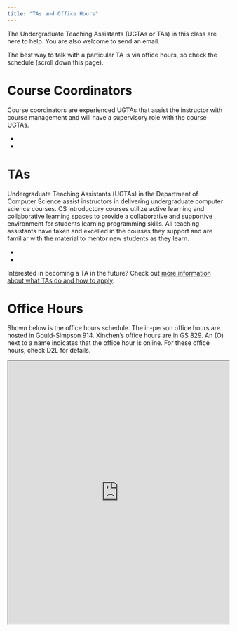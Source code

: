 ```yaml
---
title: "TAs and Office Hours"
---
```


The Undergraduate Teaching Assistants (UGTAs or TAs) in this class are here to help. You are also welcome to send an email.

The best way to talk with a particular TA is via office hours, so check the schedule (scroll down this page).

# Course Coordinators

Course coordinators are experienced UGTAs that assist the instructor with course management and will have a supervisory role with the course UGTAs.

-   
-   

# TAs

Undergraduate Teaching Assistants (UGTAs) in the Department of Computer Science assist instructors in delivering undergraduate computer science courses. CS introductory courses utilize active learning and collaborative learning spaces to provide a collaborative and supportive environment for students learning programming skills. All teaching assistants have taken and excelled in the courses they support and are familiar with the material to mentor new students as they learn.

-
-




Interested in becoming a TA in the future? Check out [more information about what TAs do and how to apply](https://www.cs.arizona.edu/ugta).

# Office Hours

Shown below is the office hours schedule. The in-person office hours are hosted in Gould-Simpson 914. Xinchen's office hours are in GS 829. An (O) next to a name indicates that the office hour is online. For these office hours, check D2L for details.

<iframe src="https://docs.google.com/spreadsheets/d/1SjIKi9f1b8YaMD0rvPUmXC3JrR7nXB3m6gDeLOxpuuU/pubhtml?gid=0&amp;single=true&amp;widget=true&amp;headers=false" width="100%" height="600px"></iframe>
